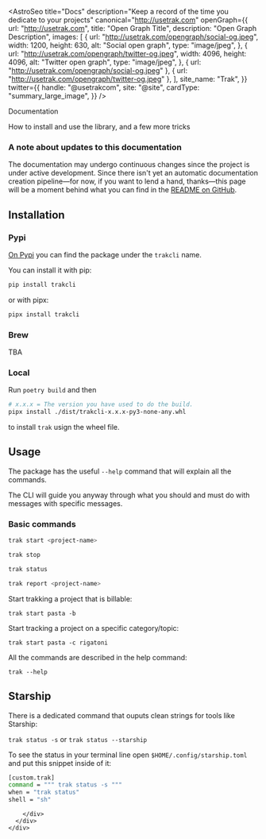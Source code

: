 
<AstroSeo
  title="Docs"
  description="Keep a record of the time you dedicate to your projects"
  canonical="http://usetrak.com"
  openGraph={{
    url: "http://usetrak.com",
    title: "Open Graph Title",
    description: "Open Graph Description",
    images: [
      {
        url: "http://usetrak.com/opengraph/social-og.jpeg",
        width: 1200,
        height: 630,
        alt: "Social open graph",
        type: "image/jpeg",
      },
      {
        url: "http://usetrak.com/opengraph/twitter-og.jpeg",
        width: 4096,
        height: 4096,
        alt: "Twitter open graph",
        type: "image/jpeg",
      },
      { url: "http://usetrak.com/opengraph/social-og.jpeg" },
      { url: "http://usetrak.com/opengraph/twitter-og.jpeg" },
    ],
    site_name: "Trak",
  }}
  twitter={{
    handle: "@usetrakcom",
    site: "@site",
    cardType: "summary_large_image",
  }}
/>
<BaseLayout>
  <Navigation />
  <section aria-labelledby="documentation-title" id="documentation">
    <div class="mx-auto w-full lg:px-24 max-w-7xl md:px-12 items-center px-8 py-24 scroll-mt-12">
      <div>
        <div class="max-w-2xl mx-auto">
          <p class="text-black font-extrabold lg:text-5xl text-4xl tracking-tight">Documentation</p>
          <p class="text-gray-500 lg:text-xl max-w-2xl mt-4 mx-auto text-base">How to install and use the library, and a few more tricks</p>
        </div>
        <div class="max-w-2xl prose mt-12 mx-auto">

### A note about updates to this documentation

The documentation may undergo continuous changes since the project is under active development.
Since there isn't yet an automatic documentation creation pipeline—for now,
if you want to lend a hand, thanks—this page will be a moment behind what you can find in the [README on GitHub](https://github.com/lcfd/trak#readme).

## Installation

### Pypi

[On Pypi](https://pypi.org/project/trakcli/) you can find the package under the `trakcli` name.

You can install it with pip:

```bash
pip install trakcli
```

or with pipx:

```bash
pipx install trakcli
```

### Brew

TBA

### Local

Run `poetry build` and then

```bash
# x.x.x = The version you have used to do the build.
pipx install ./dist/trakcli-x.x.x-py3-none-any.whl
```

to install `trak` usign the wheel file.

## Usage

The package has the useful `--help` command that will explain all the commands.

The CLI will guide you anyway through what you should and must do with messages with specific messages.

### Basic commands

```bash
trak start <project-name>

trak stop

trak status

trak report <project-name>
```

Start trakking a project that is billable:

`trak start pasta -b`

Start tracking a project on a specific category/topic:

`trak start pasta -c rigatoni`

All the commands are described in the help command:

`trak --help`

## Starship

There is a dedicated command that ouputs clean strings for tools like Starship:

`trak status -s` or `trak status --starship`

To see the status in your terminal line open `$HOME/.config/starship.toml`
and put this snippet inside of it:

```bash
[custom.trak]
command = """ trak status -s """
when = "trak status"
shell = "sh"
```

        </div>
      </div>
    </div>

  </section>
  <Footer />
</BaseLayout>

